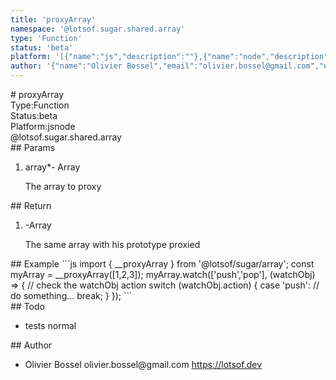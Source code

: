 ```yaml
---
title: 'proxyArray'
namespace: '@lotsof.sugar.shared.array'
type: 'Function'
status: 'beta'
platform: '[{"name":"js","description":""},{"name":"node","description":""}]'
author: '{"name":"Olivier Bossel","email":"olivier.bossel@gmail.com","url":"https://lotsof.dev"}'
---
```

<div class="docmap-mdx">
# proxyArray
<div class="_metas">
<div class="_type"><span class="_type-label">Type:</span><span class="_type-value">Function</span></div>
<div class="_status"><span class="_status-label">Status:</span><span class="_status-value -beta">beta</span></div>
<div class="_platform"><span class="_platform-label">Platform:</span><span class="_platform-value -js">js</span><span class="_platform-value -node">node</span></div>
</div>
<div class="_namespace">@lotsof.sugar.shared.array</div>
<div class="_params">
## Params
<ol class="_list">
<li class="_item">
<span class="_name">array<span class="_required">*</span></span><span class="_default">-</span> <span class="_type">Array</span>
<p class="_description">The array to proxy</p>
</li>
</ol>
</div>
<div class="_return">
## Return
<ol class="_list">
<li class="_item">
<span class="_default">-</span><span class="_type">Array</span>
<p class="_description">The same array with his prototype proxied</p>
</li>
</ol>
</div>
<div class="_examples">
## Example
```js
import { __proxyArray } from '@lotsof/sugar/array';
const myArray = __proxyArray([1,2,3]);
myArray.watch(['push','pop'], (watchObj) => {
   // check the watchObj action
   switch (watchObj.action) {
     case 'push':
       // do something...
     break;
   }
});
```
</div>
<div class="_todo">
## Todo
<ul class="_list">
<li class="_item">
<span class="_description">tests</span>
<span class="_priority -normal">normal</span>
</li>
</ul>
</div>
<div class="_author">
## Author
<ul class="_list">
<li class="_item">
<span class="_name">Olivier Bossel</span>
<span class="_email">olivier.bossel@gmail.com</span>
<a href="https://lotsof.dev" target="_blank" class="_url">https://lotsof.dev</a>
</li>
</ul>
</div>
</div>